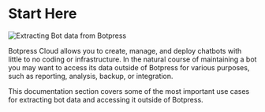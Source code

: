 # Start Here

![Extracting Bot data from Botpress](/docs/content/accessing-bot-data-outside-botpress.png)

Botpress Cloud allows you to create, manage, and deploy chatbots with little to no coding or infrastructure. In the natural course of maintaining a bot you may want to access its data outside of Botpress for various purposes, such as reporting, analysis, backup, or integration.

This documentation section covers some of the most important use cases for extracting bot data and accessing it outside of Botpress.

